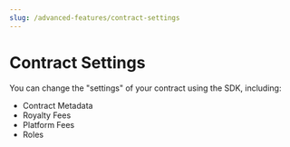 ---
slug: /advanced-features/contract-settings
---


# Contract Settings

You can change the "settings" of your contract using the SDK, including:

- Contract Metadata
- Royalty Fees
- Platform Fees
- Roles
